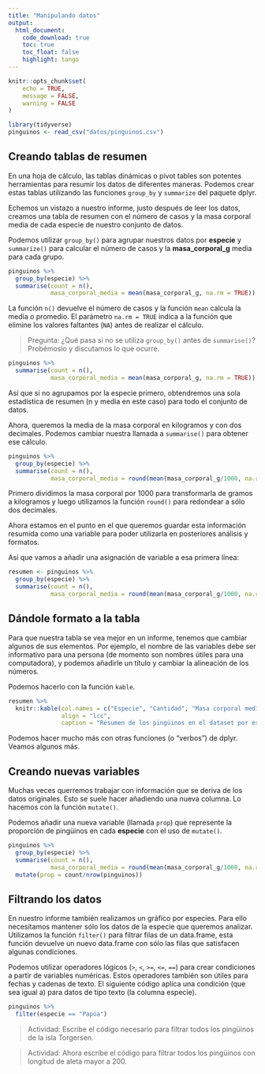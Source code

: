 ```yaml
---
title: "Manipulando datos"
output: 
  html_document:
    code_download: true
    toc: true
    toc_float: false
    highlight: tango
---
```


```r
knitr::opts_chunk$set(
	echo = TRUE,
	message = FALSE,
	warning = FALSE
)

library(tidyverse)
pinguinos <- read_csv("datos/pinguinos.csv")
```

## Creando tablas de resumen

En una hoja de cálculo, las tablas dinámicas o pivot tables son potentes herramientas para resumir los datos de diferentes maneras. Podemos crear estas tablas utilizando las funciones `group_by` y `summarize` del paquete dplyr. 

Echemos un vistazo a nuestro informe, justo después de leer los datos, creamos una tabla de resumen con el número de casos y la masa corporal media de cada especie de nuestro conjunto de datos.

Podemos utilizar `group_by()` para agrupar nuestros datos por **especie** y `summarize()` para calcular el número de casos y la **masa_corporal_g** media para cada grupo.

```r

pinguinos %>% 
  group_by(especie) %>% 
  summarise(count = n(),
            masa_corporal_media = mean(masa_corporal_g, na.rm = TRUE))

```

La función `n()` devuelve el número de casos y la función `mean` calcula la media o promedio. El parámetro `na.rm = TRUE` indica a la función que elimine los valores faltantes (`NA`) antes de realizar el cálculo.

> Pregunta: ¿Qué pasa si no se utiliza `group_by()` antes de `summarise()`? Probémoslo y discutamos lo que ocurre.

```r
pinguinos %>% 
  summarise(count = n(),
            masa_corporal_media = mean(masa_corporal_g, na.rm = TRUE))
```

Así que si no agrupamos por la especie primero, obtendremos una sola estadística de resumen (n y media en este caso) para todo el conjunto de datos.

Ahora, queremos la media de la masa corporal en kilogramos y con dos decimales. Podemos cambiar nuestra llamada a `summarise()` para obtener ese cálculo.  

```r
pinguinos %>% 
  group_by(especie) %>% 
  summarise(count = n(),
            masa_corporal_media = round(mean(masa_corporal_g/1000, na.rm = TRUE), 2))
```

Primero dividimos la masa corporal por 1000 para transformarla de gramos a kilogramos y luego utilizamos la función `round()` para redondear a sólo dos decimales.

Ahora estamos en el punto en el que queremos guardar esta información resumida como una variable para poder utilizarla en posteriores análisis y formatos.

Así que vamos a añadir una asignación de variable a esa primera línea:

```r
resumen <- pinguinos %>% 
  group_by(especie) %>% 
  summarise(count = n(),
            masa_corporal_media = round(mean(masa_corporal_g/1000, na.rm = TRUE), 2))
```

## Dándole formato a la tabla

Para que nuestra tabla se vea mejor en un informe, tenemos que cambiar algunos de sus elementos. Por ejemplo, el nombre de las variables debe ser informativo para una persona (de momento son nombres útiles para una computadora), y podemos añadirle un título y cambiar la alineación de los números.

Podemos hacerlo con la función `kable`.

```r
resumen %>% 
  knitr::kable(col.names = c("Especie", "Cantidad", "Masa corporal media"),
               align = "lcc",
               caption = "Resumen de los pingüinos en el dataset por especie.")
```

Podemos hacer mucho más con otras funciones (o "verbos") de dplyr. Veamos algunos más.

## Creando nuevas variables

Muchas veces querremos trabajar con información que se deriva de los datos originales. Esto se suele hacer añadiendo una nueva columna. Lo hacemos con la función `mutate()`.

Podemos añadir una nueva variable (llamada `prop`) que represente la proporción de pingüinos en cada **especie** con el uso de `mutate()`. 

```r
pinguinos %>% 
  group_by(especie) %>% 
  summarise(count = n(),
            masa_corporal_media = round(mean(masa_corporal_g/1000, na.rm = TRUE), 2)) %>%
  mutate(prop = count/nrow(pinguinos))

```

## Filtrando los datos

En nuestro informe también realizamos un gráfico por especies. Para ello necesitamos mantener sólo los datos de la especie que queremos analizar.  Utilizamos la función `filter()` para filtrar filas de un data.frame, esta función devuelve un nuevo data.frame con sólo las filas que satisfacen algunas condiciones.

Podemos utilizar operadores lógicos (`>`, `<`, `>=`, `<=`, `==`) para crear condiciones a partir de variables numéricas. Estos operadores también son útiles para fechas y cadenas de texto. El siguiente código aplica una condición (que sea igual a) para datos de tipo texto (la columna especie).

```r
pinguinos %>% 
  filter(especie == "Papúa")
```

> Actividad: Escribe el código necesario para filtrar todos los pingüinos de la isla Torgersen.

> Actividad: Ahora escribe el código para filtrar todos los pingüinos con longitud de aleta mayor a 200.

